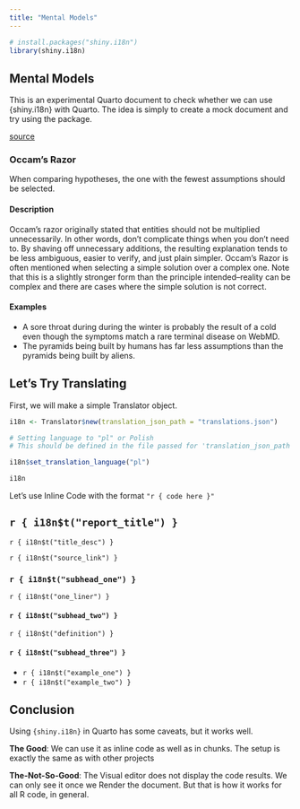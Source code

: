 ```yaml
---
title: "Mental Models"
---
```


```r

# install.packages("shiny.i18n")
library(shiny.i18n)

```

## Mental Models

This is an experimental Quarto document to check whether we can use {shiny.i18n} with Quarto. The idea is simply to create a mock document and try using the package.

[source](https://www.mentalmodelsbox.com/explore)

### Occam's Razor

When comparing hypotheses, the one with the fewest assumptions should be selected.

#### Description

Occam's razor originally stated that entities should not be multiplied unnecessarily. In other words, don't complicate things when you don't need to. By shaving off unnecessary additions, the resulting explanation tends to be less ambiguous, easier to verify, and just plain simpler. Occam's Razor is often mentioned when selecting a simple solution over a complex one. Note that this is a slightly stronger form than the principle intended--reality can be complex and there are cases where the simple solution is not correct.

#### Examples

-   A sore throat during during the winter is probably the result of a cold even though the symptoms match a rare terminal disease on WebMD.
-   The pyramids being built by humans has far less assumptions than the pyramids being built by aliens.

## Let's Try Translating

First, we will make a simple Translator object.

```r

i18n <- Translator$new(translation_json_path = "translations.json")

# Setting language to "pl" or Polish
# This should be defined in the file passed for 'translation_json_path'

i18n$set_translation_language("pl")

i18n

```

Let's use Inline Code with the format `"r { code here }"`

## `r { i18n$t("report_title") }`

`r { i18n$t("title_desc") }`

`r { i18n$t("source_link") }`

### `r { i18n$t("subhead_one") }`

`r { i18n$t("one_liner") }`

#### `r { i18n$t("subhead_two") }`

`r { i18n$t("definition") }`

#### `r { i18n$t("subhead_three") }`

-   `r { i18n$t("example_one") }`
-   `r { i18n$t("example_two") }`

## Conclusion

Using `{shiny.i18n}` in Quarto has some caveats, but it works well.

**The Good**: We can use it as inline code as well as in chunks. The setup is exactly the same as with other projects

**The-Not-So-Good**: The Visual editor does not display the code results. We can only see it once we Render the document. But that is how it works for all R code, in general.
